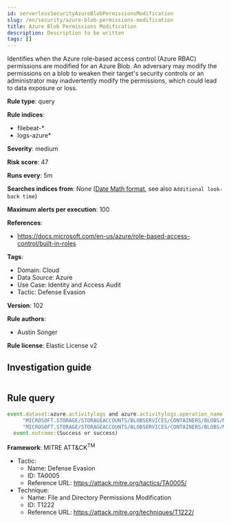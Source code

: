 ```yaml
---
id: serverlessSecurityAzureBlobPermissionsModification
slug: /en/security/azure-blob-permissions-modification
title: Azure Blob Permissions Modification
description: Description to be written
tags: []
---
```


<div id="azure-blob-permissions-modification"></div>

Identifies when the Azure role-based access control (Azure RBAC) permissions are modified for an Azure Blob. An adversary may modify the permissions on a blob to weaken their target's security controls or an administrator may inadvertently modify the permissions, which could lead to data exposure or loss.

**Rule type**: query

**Rule indices**: 

* filebeat-*
* logs-azure*

**Severity**: medium

**Risk score**: 47

**Runs every**: 5m

**Searches indices from**: None ([Date Math format](((ref))/common-options.html#date-math), see also <DocLink id="serverlessSecurityRulesUiCreate" section="set-the-rules-schedule">`Additional look-back time`</DocLink>)

**Maximum alerts per execution**: 100

**References**: 

* https://docs.microsoft.com/en-us/azure/role-based-access-control/built-in-roles

**Tags**: 

* Domain: Cloud
* Data Source: Azure
* Use Case: Identity and Access Audit
* Tactic: Defense Evasion

**Version**: 102

**Rule authors**: 

* Austin Songer

**Rule license**: Elastic License v2

## Investigation guide

```markdown

```

## Rule query

```js
event.dataset:azure.activitylogs and azure.activitylogs.operation_name:(
     "MICROSOFT.STORAGE/STORAGEACCOUNTS/BLOBSERVICES/CONTAINERS/BLOBS/MANAGEOWNERSHIP/ACTION" or
     "MICROSOFT.STORAGE/STORAGEACCOUNTS/BLOBSERVICES/CONTAINERS/BLOBS/MODIFYPERMISSIONS/ACTION") and
  event.outcome:(Success or success)

```

**Framework**: MITRE ATT&CK<sup>TM</sup>

* Tactic:
    * Name: Defense Evasion
    * ID: TA0005
    * Reference URL: https://attack.mitre.org/tactics/TA0005/
* Technique:
    * Name: File and Directory Permissions Modification
    * ID: T1222
    * Reference URL: https://attack.mitre.org/techniques/T1222/

